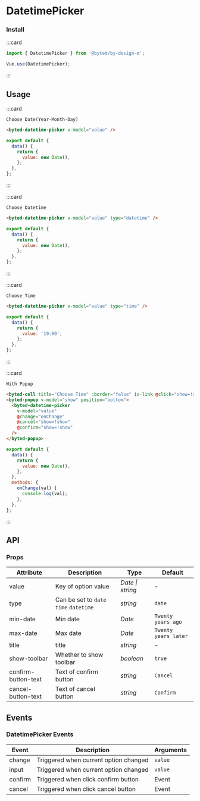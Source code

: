 # DatetimePicker

### Install

:::card

```javascript
import { DatetimePicker } from '@byted/by-design-m';

Vue.use(DatetimePicker);
```

:::

## Usage

:::card

```topic
Choose Date(Year-Month-Day)
```

```html
<byted-datetime-picker v-model="value" />
```

```javascript
export default {
  data() {
    return {
      value: new Date(),
    };
  },
};
```

:::

:::card

```topic
Choose Datetime
```

```html
<byted-datetime-picker v-model="value" type="datetime" />
```

```javascript
export default {
  data() {
    return {
      value: new Date(),
    };
  },
};
```

:::

:::card

```topic
Choose Time
```

```html
<byted-datetime-picker v-model="value" type="time" />
```

```javascript
export default {
  data() {
    return {
      value: '19:00',
    };
  },
};
```

:::

:::card

```topic
With Popup
```

```html
<byted-cell title="Choose Time" :border="false" is-link @click="show=!show" />
<byted-popup v-model="show" position="bottom">
  <byted-datetime-picker
    v-model="value"
    @change="onChange"
    @cancel="show=!show"
    @confirm="show=!show"
  />
</byted-popup>
```

```javascript
export default {
  data() {
    return {
      value: new Date(),
    };
  },
  methods: {
    onChange(val) {
      console.log(val);
    },
  },
};
```

:::

## API

### Props

| Attribute           | Description                            | Type             | Default              |
| ------------------- | -------------------------------------- | ---------------- | -------------------- |
| value               | Key of option value                    | _Date \| string_ | -                    |
| type                | Can be set to `date` `time` `datetime` | _string_         | `date`               |
| min-date            | Min date                               | _Date_           | `Twenty years ago`   |
| max-date            | Max date                               | _Date_           | `Twenty years later` |
| title               | title                                  | _string_         | -                    |
| show-toolbar        | Whether to show toolbar                | _boolean_        | `true`               |
| confirm-button-text | Text of confirm button                 | _string_         | `Cancel`             |
| cancel-button-text  | Text of cancel button                  | _string_         | `Confirm`            |

## Events

### DatetimePicker Events

| Event   | Description                           | Arguments |
| ------- | ------------------------------------- | --------- |
| change  | Triggered when current option changed | `value`   |
| input   | Triggered when current option changed | `value`   |
| confirm | Triggered when click confirm button   | Event     |
| cancel  | Triggered when click cancel button    | Event     |
